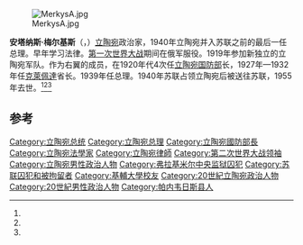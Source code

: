 {{Infobox Officeholder
| honorific-prefix =
| name = 安塔纳斯·梅尔基斯<br>
| native_name = {{lang|lt|Antanas Merkys}}{{in lang|lt}}
| native_name_lang =
| honorific-suffix =
| image = Antanas_Merkys.jpg
| imagesize =
| smallimage = <!-- If this is specified, "image" should not be. -->
| alt = Antanas Merkys
| caption =
| office = 实际代理[[立陶宛统治者列表|立陶宛总统]]
| term_start = 1940年6月15日
| term_end = 1940年6月17日
| predecessor = [[安塔纳斯·斯梅托纳|安塔纳斯·斯梅托纳]]
| successor = [[尤斯塔斯·伊格诺维奇·帕莱基斯|尤斯塔斯·伊格诺维奇·帕莱基斯]]
| order2 = 第14任
| office2 = 立陶宛总理
| term_start2 = 1939年11月21日
| term_end2 = 1940年6月17日
| predecessor2 = [[约纳斯·塞纽斯|约纳斯·塞纽斯]]
| successor2 = [[尤斯塔斯·伊格诺维奇·帕莱基斯|尤斯塔斯·伊格诺维奇·帕莱基斯]]
| birth_date = {{Birth date|1887|1|20}}
| birth_place = {{flag icon|RUS}}[[俄罗斯帝国|俄罗斯帝国]][[科夫諾省|科夫諾省]]{{Link-en|斯卡皮斯基斯|Skapiškis
}}附近的巴约莱（{{lang|lt|Bajorai}}）地區
| death_date = {{Death date and age|1955|3|5|1887|1|20}}
| death_place = {{USSR}}[[弗拉基米尔州|弗拉基米尔州]]
| restingplace =
| restingplacecoordinates =
| birthname =
| citizenship =
| nationality = {{LIT}}
| party = {{Link-en|立陶宛民族主義聯盟|Lithuanian Nationalist Union}}
| otherparty = <!-- For additional political affiliations -->
| spouse =
| partner = <!-- For those with a domestic partner and not married -->
| relations = 父亲: Karolis Merkys<br />母亲: Ona Plukaitė-Merkienė
| children =
| residence =
| alma_mater = 圣弗拉基米尔大学
| occupation = 政治家,律师
| profession =
| cabinet =
| committees =
| portfolio =
| religion =
| signature =
| signature_alt =
| website =
| footnotes =
<!-- Military service -->
| nickname =
| allegiance =
| branch =
| serviceyears =
| rank =
| unit =
| commands =
| battles =
| awards =
}}
[[File:MerkysA.jpg|thumb]]

'''安塔纳斯·梅尔基斯'''（{{lang-lt|Antanas Merkys}}，{{bd|1887年|2月1日|1955年|3月5日|}}）[[立陶宛|立陶宛]]政治家，1940年立陶宛并入苏联之前的最后一任总理。早年学习法律。[[第一次世界大战|第一次世界大战]]期间在俄军服役。1919年参加新独立的立陶宛军队。作为右翼的{{Link-en|立陶宛民族主義聯盟|Lithuanian Nationalist Union}}成员，在1920年代4次任[[立陶宛国防部|立陶宛国防部]]长，1927年—1932年任[[克萊佩達|克萊佩達]]省长。1939年任总理。1940年苏联占领立陶宛后被送往苏联，1955年去世。<ref name="lrs" /><ref name="zymus" /><ref name="pres" />

== 参考==
{{reflist|refs =
<ref name="lrs">{{lt icon}} {{cite web |url=http://www3.lrs.lt/seimu_istorija/w3_viewer.viewdoc-p_int_tekst_id=3476&p_int_tv_id=282.htm |title=Antanas Merkys |publisher=[[Seimas|Seimas]] |date=3 November 2003 |access-date=2021-09-06 |archive-date=2016-03-03 |archive-url=https://web.archive.org/web/20160303184704/http://www3.lrs.lt/seimu_istorija/w3_viewer.viewdoc-p_int_tekst_id%3D3476%26p_int_tv_id%3D282.htm |dead-url=no }}</ref>
<ref name="zymus">{{lt icon}} {{cite web |url=http://atminimas.kvb.lt/asmenvardis.php?asm=MERKYS%20ANTANAS |title=Antanas Merkys |year=2004 |publisher=Kauno apskrities viešoji biblioteka |work=Žymūs Kauno žmonės: atminimo įamžinimas |access-date=2013-09-21 |archive-date=2019-08-14 |archive-url=https://web.archive.org/web/20190814084416/http://atminimas.kvb.lt/asmenvardis.php?asm=MERKYS%20ANTANAS |dead-url=no }}</ref>
<ref name="pres">{{cite web |url=http://www.president.lt/en/institution/history.html |title=Presidents of the Republic of Lithuania |publisher=Office of the President of the Republic of Lithuania |access-date=2013-09-21 |archive-date=2014-12-22 |archive-url=https://web.archive.org/web/20141222232628/http://www.president.lt/en/institution/history.html |dead-url=no }}</ref>
}}

{{s-start}}
{{succession box
| before = [[约纳斯·塞纽斯|约纳斯·塞纽斯]]
| title = [[立陶宛总理|立陶宛总理]]
| years = 1939 – 1940
| after = [[尤斯塔斯·帕莱基斯|尤斯塔斯·帕莱基斯]]
}}
{{s-end}}

{{DEFAULTSORT:Merkys, Antanas}}
[[Category:立陶宛总统|Category:立陶宛总统]]
[[Category:立陶宛总理|Category:立陶宛总理]]
[[Category:立陶宛國防部長|Category:立陶宛國防部長]]
[[Category:立陶宛法學家|Category:立陶宛法學家]]
[[Category:立陶宛律師|Category:立陶宛律師]]
[[Category:第二次世界大战领袖|Category:第二次世界大战领袖]]
[[Category:立陶宛男性政治人物|Category:立陶宛男性政治人物]]
[[Category:弗拉基米尔中央监狱囚犯|Category:弗拉基米尔中央监狱囚犯]]
[[Category:苏联囚犯和被拘留者|Category:苏联囚犯和被拘留者]]
[[Category:基輔大學校友|Category:基輔大學校友]]
[[Category:20世紀立陶宛政治人物|Category:20世紀立陶宛政治人物]]
[[Category:20世紀男性政治人物|Category:20世紀男性政治人物]]
[[Category:帕内韦日斯县人|Category:帕内韦日斯县人]]